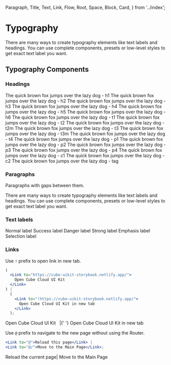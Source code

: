   Paragraph,
  Title,
  Text,
  Link,
  Flow,
  Root,
  Space,
  Block,
  Card,
} from '../index';

<Meta title="Typography" />

# Typography

There are many ways to create typography elements like text labels and headings. You can use complete components, presets or low-level styles to get exact text label you want.

## Typography Components

### Headings

<Canvas>
  <Story name="Presets">
    <Flow gap="1x" color="#dark">
      <Block preset="h1">The quick brown fox jumps over the lazy dog - h1</Block>
      <Block preset="h2">The quick brown fox jumps over the lazy dog - h2</Block>
      <Block preset="h3">The quick brown fox jumps over the lazy dog - h3</Block>
      <Block preset="h4">The quick brown fox jumps over the lazy dog - h4</Block>
      <Block preset="h5">The quick brown fox jumps over the lazy dog - h5</Block>
      <Block preset="h6">The quick brown fox jumps over the lazy dog - h6</Block>
      <Block preset="t1">The quick brown fox jumps over the lazy dog - t1</Block>
      <Block preset="t2">The quick brown fox jumps over the lazy dog - t2</Block>
      <Block preset="t2m">The quick brown fox jumps over the lazy dog - t2m</Block>
      <Block preset="t3">The quick brown fox jumps over the lazy dog - t3</Block>
      <Block preset="t3m">The quick brown fox jumps over the lazy dog - t3m</Block>
      <Block preset="t4">The quick brown fox jumps over the lazy dog - t4</Block>
      <Block preset="p1">The quick brown fox jumps over the lazy dog - p1</Block>
      <Block preset="p2">The quick brown fox jumps over the lazy dog - p2</Block>
      <Block preset="p3">The quick brown fox jumps over the lazy dog - p3</Block>
      <Block preset="p4">The quick brown fox jumps over the lazy dog - p4</Block>
      <Block preset="c1">The quick brown fox jumps over the lazy dog - c1</Block>
      <Block preset="c2">The quick brown fox jumps over the lazy dog - c2</Block>
      <Block preset="tag">The quick brown fox jumps over the lazy dog - tag</Block>
    </Flow>
  </Story>
</Canvas>

### Paragraphs

Paragraphs with gaps between them.

<Canvas>
  <Story name="Paragraph">
    <Flow gap="2x">
      <Paragraph width="320px">
        There are many ways to create typography elements like text labels and
        headings.
      </Paragraph>
      <Paragraph>
        You can use complete components, presets or low-level styles to get
        exact text label you want.
      </Paragraph>
    </Flow>
  </Story>
</Canvas>

### Text labels

<Canvas>
  <Story name="Text">
    <Space flow="row wrap" preset="t3" placeItems="baseline">
      <Text>Normal label</Text>
      <Text.Success>Success label</Text.Success>
      <Text.Danger>Danger label</Text.Danger>
      <Text.Strong>Strong label</Text.Strong>
      <Text.Emphasis>Emphasis label</Text.Emphasis>
      <Text.Selection>Selection label</Text.Selection>
    </Space>
  </Story>
</Canvas>

### Links

Use `!` prefix to open link in new tab.

```jsx
(
  <Link to="https://cube-uikit-storybook.netlify.app/">
    Open Cube Cloud UI Kit
  </Link>
) |
  (
    <Link to="!https://cube-uikit-storybook.netlify.app/">
      Open Cube Cloud UI Kit in new tab
    </Link>
  );
```

<Canvas>
  <Story name="External link">
    <Paragraph>
      <Link to="https://cube-uikit-storybook.netlify.app/">Open Cube Cloud UI Kit</Link>
      &nbsp; |{' '}
      <Link to="!https://cube-uikit-storybook.netlify.app/">Open Cube Cloud UI Kit in new tab</Link>
    </Paragraph>
  </Story>
</Canvas>

Use `@` prefix to navigate to the new page without using the Router.

```jsx
<Link to="@">Reload this page</Link> |
<Link to="@/">Move to the Main Page</Link>;
```

<Canvas>
  <Story name="Link without using router">
    <Paragraph>
      <Link to="@">Reload the current page</Link>| <Link to="@/">Move to the Main Page</Link>
    </Paragraph>
  </Story>
</Canvas>
